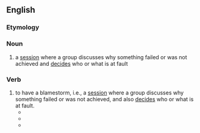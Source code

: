 {{rfv}}
==English==

===Etymology===
{{blend|blame|brainstorm}}

===Noun===
{{en-noun}}

# a [[session]] where a group discusses why something failed or was not achieved and [[decide]]s who or what is at fault

===Verb===
{{en-verb}}

# to have a blamestorm, i.e., a [[session]] where a group discusses why something failed or was not achieved, and also [[decide|decides]] who or what is at fault.
#*{{quote-book|title=Sams Teach Yourself Network Troubleshooting in 24 Hours|page=176|author=Jonathan Feldman|year=2002|passage=So before '''blamestorming''' wireless, make sure that the problem does not exist when you are using wired networking.}}
#*{{quote-news|title=Create a no-blame lab environment.|work=Medical Laboratory Observer|date=Oct 1|year=2004|passage=Instead of brainstorming and problem-solving, professionals '''blamestormed''', creating more problems and inaction.}}
#*{{quote-news|title=Enough '''blamestorming'''!|author=Carlos Amato|work=The Times (Johannesburg)|date=Apr 24|year=2008|passage=We should all be ashamed of ourselves for using Leila Parreira’s grave illness, and her husband’s departure to be with her, as a pretext for a ridiculously futile '''blamestorm'''.}}